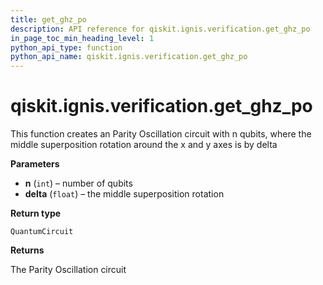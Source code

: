```yaml
---
title: get_ghz_po
description: API reference for qiskit.ignis.verification.get_ghz_po
in_page_toc_min_heading_level: 1
python_api_type: function
python_api_name: qiskit.ignis.verification.get_ghz_po
---
```


<span id="qiskit-ignis-verification-get-ghz-po" />

# qiskit.ignis.verification.get\_ghz\_po

<Function id="qiskit.ignis.verification.get_ghz_po" isDedicatedPage={true} github="https://github.com/qiskit-community/qiskit-ignis/tree/stable/0.5/qiskit/ignis/verification/entanglement/linear.py" signature="get_ghz_po(n, delta)">
  This function creates an Parity Oscillation circuit with n qubits, where the middle superposition rotation around the x and y axes is by delta

  **Parameters**

  *   **n** (`int`) – number of qubits
  *   **delta** (`float`) – the middle superposition rotation

  **Return type**

  `QuantumCircuit`

  **Returns**

  The Parity Oscillation circuit
</Function>

